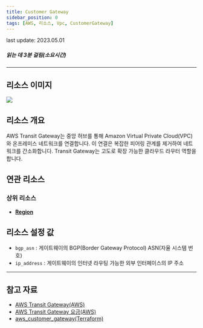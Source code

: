 ```yaml
---
title: Customer Gateway
sidebar_position: 0
tags: [AWS, 리소스, Vpc, CustomerGateway]
---
```



<span className="theme-doc-version-badge badge badge--secondary">
    last update: 2023.05.01
</span>

##### 읽는 데 3분 걸림(소요시간)

---

## 리소스 이미지

<img src={icon} />

## 리소스 개요

AWS Transit Gateway는 중앙 허브를 통해 Amazon Virtual Private Cloud(VPC)와 온프레미스 네트워크를 연결합니다. 이 연결은 복잡한 피어링 관계를 제거하여 네트워크를 간소화합니다. Transit Gateway는 고도로 확장 가능한 클라우드 라우터 역할을 합니다.

## 연관 리소스

### 상위 리소스

-   [**Region**](https://docs.cstudio.app/docs/resource/aws/Base/Region)

## 리소스 설정 값

-   `bgp_asn` : 게이트웨이의 BGP(Border Gateway Protocol) ASN(자율 시스템 번호)
-   `ip_address` : 게이트웨이의 인터넷 라우팅 가능한 외부 인터페이스의 IP 주소

---

## 참고 자료

-   [AWS Transit Gateway(AWS)](https://aws.amazon.com/ko/transit-gateway/?nc2=type_a)
-   [AWS Transit Gateway 요금(AWS)](https://aws.amazon.com/ko/transit-gateway/pricing/)
-   [aws_customer_gateway(Terraform)](https://registry.terraform.io/providers/hashicorp/aws/latest/docs/resources/customer_gateway)
